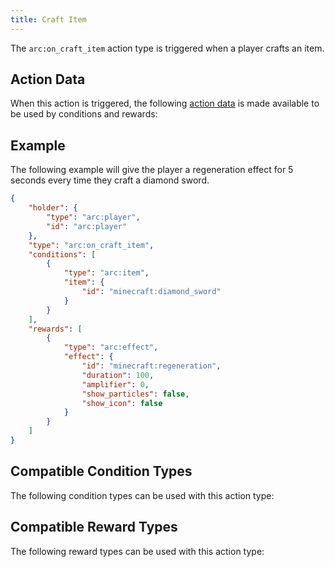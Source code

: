 ```yaml
---
title: Craft Item
---
```



The `arc:on_craft_item` action type is triggered when a player crafts an item.

## Action Data

When this action is triggered, the following [action data](/docs/arc/wiki/action_data/index.mdx) is made available to be used by conditions and rewards:

<ActionDataTable actionType="craft_item" />

## Example

The following example will give the player a regeneration effect for 5 seconds every time they craft a diamond sword.

```json title="data/my_datapack/arc/regeneration_for_crafting_diamond_sword.json"
{
    "holder": {
        "type": "arc:player",
        "id": "arc:player"
    },
    "type": "arc:on_craft_item",
    "conditions": [
        {
            "type": "arc:item",
            "item": {
                "id": "minecraft:diamond_sword"
            }
        }
    ],
    "rewards": [
        {
            "type": "arc:effect",
            "effect": {
                "id": "minecraft:regeneration",
                "duration": 100,
                "amplifier": 0,
                "show_particles": false,
                "show_icon": false
            }
        }
    ]
}
```

## Compatible Condition Types

The following condition types can be used with this action type:

<CompatibleConditionTypes actionType="craft_item" />

## Compatible Reward Types

The following reward types can be used with this action type:

<CompatibleRewardTypes actionType="craft_item" />
